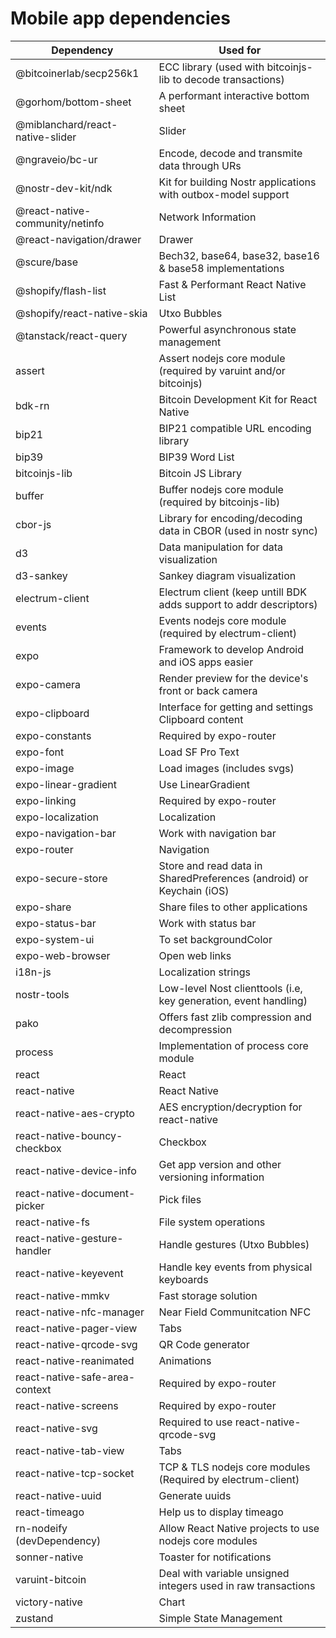 # Mobile app dependencies

| Dependency                       | Used for                                                             |
| -------------------------------- | -------------------------------------------------------------------- |
| @bitcoinerlab/secp256k1          | ECC library (used with bitcoinjs-lib to decode transactions)         |
| @gorhom/bottom-sheet             | A performant interactive bottom sheet                                |
| @miblanchard/react-native-slider | Slider                                                               |
| @ngraveio/bc-ur                  | Encode, decode and transmite data through URs                        |
| @nostr-dev-kit/ndk               | Kit for building Nostr applications with outbox-model support        |
| @react-native-community/netinfo  | Network Information                                                  |
| @react-navigation/drawer         | Drawer                                                               |
| @scure/base                      | Bech32, base64, base32, base16 & base58 implementations              |
| @shopify/flash-list              | Fast & Performant React Native List                                  |
| @shopify/react-native-skia       | Utxo Bubbles                                                         |
| @tanstack/react-query            | Powerful asynchronous state management                               |
| assert                           | Assert nodejs core module (required by varuint and/or bitcoinjs)     |
| bdk-rn                           | Bitcoin Development Kit for React Native                             |
| bip21                            | BIP21 compatible URL encoding library                                |
| bip39                            | BIP39 Word List                                                      |
| bitcoinjs-lib                    | Bitcoin JS Library                                                   |
| buffer                           | Buffer nodejs core module (required by bitcoinjs-lib)                |
| cbor-js                          | Library for encoding/decoding data in CBOR (used in nostr sync)      |
| d3                               | Data manipulation for data visualization                             |
| d3-sankey                        | Sankey diagram visualization                                         |
| electrum-client                  | Electrum client (keep untill BDK adds support to addr descriptors)   |
| events                           | Events nodejs core module (required by electrum-client)              |
| expo                             | Framework to develop Android and iOS apps easier                     |
| expo-camera                      | Render preview for the device's front or back camera                 |
| expo-clipboard                   | Interface for getting and settings Clipboard content                 |
| expo-constants                   | Required by expo-router                                              |
| expo-font                        | Load SF Pro Text                                                     |
| expo-image                       | Load images (includes svgs)                                          |
| expo-linear-gradient             | Use LinearGradient                                                   |
| expo-linking                     | Required by expo-router                                              |
| expo-localization                | Localization                                                         |
| expo-navigation-bar              | Work with navigation bar                                             |
| expo-router                      | Navigation                                                           |
| expo-secure-store                | Store and read data in SharedPreferences (android) or Keychain (iOS) |
| expo-share                       | Share files to other applications                                    |
| expo-status-bar                  | Work with status bar                                                 |
| expo-system-ui                   | To set backgroundColor                                               |
| expo-web-browser                 | Open web links                                                       |
| i18n-js                          | Localization strings                                                 |
| nostr-tools                      | Low-level Nost clienttools (i.e, key generation, event handling)     |
| pako                             | Offers fast zlib compression and decompression                       |
| process                          | Implementation of process core module                                |
| react                            | React                                                                |
| react-native                     | React Native                                                         |
| react-native-aes-crypto          | AES encryption/decryption for react-native                           |
| react-native-bouncy-checkbox     | Checkbox                                                             |
| react-native-device-info         | Get app version and other versioning information                     |
| react-native-document-picker     | Pick files                                                           |
| react-native-fs                  | File system operations                                               |
| react-native-gesture-handler     | Handle gestures (Utxo Bubbles)                                       |
| react-native-keyevent            | Handle key events from physical keyboards                            |
| react-native-mmkv                | Fast storage solution                                                |
| react-native-nfc-manager         | Near Field Communitcation NFC                                        |
| react-native-pager-view          | Tabs                                                                 |
| react-native-qrcode-svg          | QR Code generator                                                    |
| react-native-reanimated          | Animations                                                           |
| react-native-safe-area-context   | Required by expo-router                                              |
| react-native-screens             | Required by expo-router                                              |
| react-native-svg                 | Required to use react-native-qrcode-svg                              |
| react-native-tab-view            | Tabs                                                                 |
| react-native-tcp-socket          | TCP & TLS nodejs core modules (Required by electrum-client)          |
| react-native-uuid                | Generate uuids                                                       |
| react-timeago                    | Help us to display timeago                                           |
| rn-nodeify (devDependency)       | Allow React Native projects to use nodejs core modules               |
| sonner-native                    | Toaster for notifications                                            |
| varuint-bitcoin                  | Deal with variable unsigned integers used in raw transactions        |
| victory-native                   | Chart                                                                |
| zustand                          | Simple State Management                                              |
